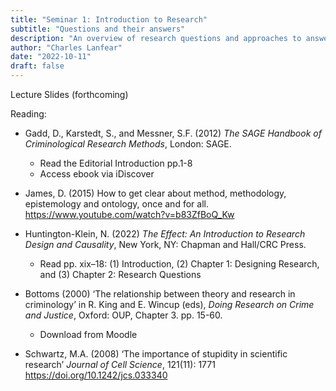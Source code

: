 ```yaml
---
title: "Seminar 1: Introduction to Research"
subtitle: "Questions and their answers"
description: "An overview of research questions and approaches to answering questions in criminology"
author: "Charles Lanfear"
date: "2022-10-11"
draft: false
---
```


Lecture Slides (forthcoming)

Reading:

* Gadd, D., Karstedt, S., and Messner, S.F. (2012) *The SAGE Handbook of Criminological Research Methods*, London: SAGE.
   * Read the Editorial Introduction pp.1-8
   * Access ebook via iDiscover

* James, D. (2015) How to get clear about method, methodology, epistemology and ontology, once and for all. [https://www.youtube.com/watch?v=b83ZfBoQ_Kw]()

* Huntington-Klein, N. (2022) *The Effect: An Introduction to Research Design and Causality*, New York, NY: Chapman and Hall/CRC Press. 
   * Read pp. xix–18: (1) Introduction, (2) Chapter 1: Designing Research, and (3) Chapter 2: Research Questions

* Bottoms (2000) ‘The relationship between theory and research in criminology’ in R. King and E. Wincup (eds), *Doing Research on Crime and Justice*, Oxford: OUP, Chapter 3. pp. 15-60.
   * Download from Moodle

* Schwartz, M.A. (2008) 'The importance of stupidity in scientific research' *Journal of Cell Science*, 121(11): 1771 [https://doi.org/10.1242/jcs.033340](https://doi.org/10.1242/jcs.033340)